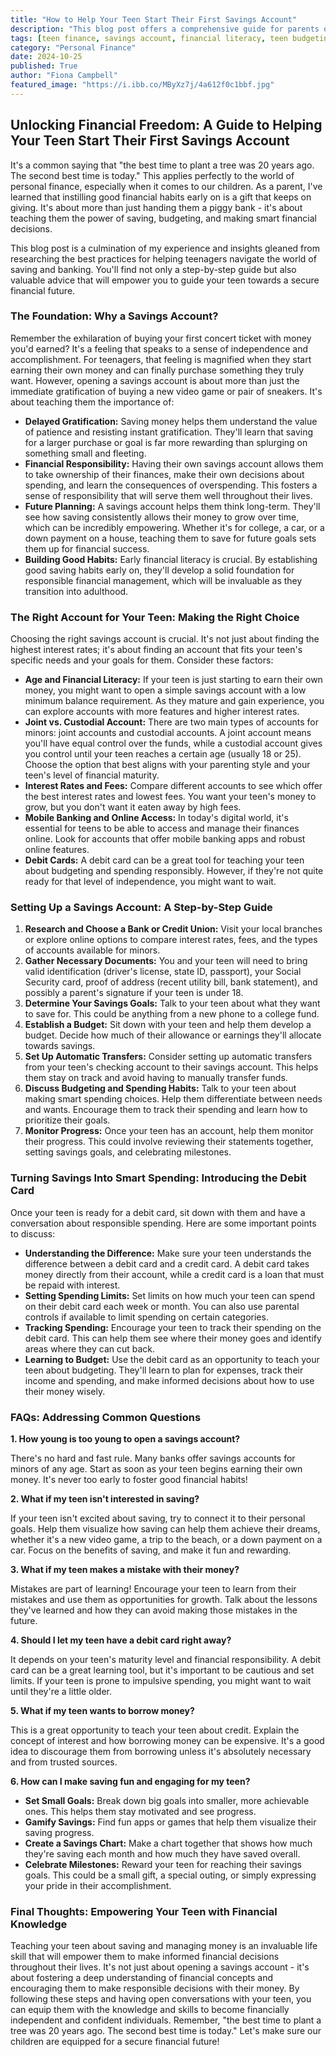 ```yaml
---
title: "How to Help Your Teen Start Their First Savings Account"
description: "This blog post offers a comprehensive guide for parents on how to help their teens start their first savings account. From choosing the right account to teaching budgeting and responsible spending, this article equips parents with practical advice and strategies for fostering financial literacy in their children."
tags: [teen finance, savings account, financial literacy, teen budgeting, financial responsibility, banking for teens, parents guide, money management, saving tips, financial education]
category: "Personal Finance"
date: 2024-10-25
published: True
author: "Fiona Campbell"
featured_image: "https://i.ibb.co/MByXz7j/4a612f0c1bbf.jpg"
---
```


##  Unlocking Financial Freedom:  A Guide to Helping Your Teen Start Their First Savings Account

It's a common saying that "the best time to plant a tree was 20 years ago. The second best time is today."  This applies perfectly to the world of personal finance, especially when it comes to our children.  As a parent, I've learned that instilling good financial habits early on is a gift that keeps on giving. It's about more than just handing them a piggy bank - it's about teaching them the power of saving, budgeting, and making smart financial decisions. 

This blog post is a culmination of my experience and insights gleaned from researching the best practices for helping teenagers navigate the world of saving and banking.  You'll find not only a step-by-step guide but also valuable advice that will empower you to guide your teen towards a secure financial future. 

### The Foundation: Why a Savings Account?

Remember the exhilaration of buying your first concert ticket with money you'd earned?  It's a feeling that speaks to a sense of independence and accomplishment.  For teenagers, that feeling is magnified when they start earning their own money and can finally purchase something they truly want.  However, opening a savings account is about more than just the immediate gratification of buying a new video game or pair of sneakers.  It's about teaching them the importance of:

* **Delayed Gratification:**  Saving money helps them understand the value of patience and resisting instant gratification.  They'll learn that saving for a larger purchase or goal is far more rewarding than splurging on something small and fleeting.
* **Financial Responsibility:**  Having their own savings account allows them to take ownership of their finances, make their own decisions about spending, and learn the consequences of overspending.  This fosters a sense of responsibility that will serve them well throughout their lives.
* **Future Planning:**  A savings account helps them think long-term.  They'll see how saving consistently allows their money to grow over time, which can be incredibly empowering.  Whether it's for college, a car, or a down payment on a house, teaching them to save for future goals sets them up for financial success.
* **Building Good Habits:**  Early financial literacy is crucial.  By establishing good saving habits early on, they'll develop a solid foundation for responsible financial management, which will be invaluable as they transition into adulthood.

### The Right Account for Your Teen:  Making the Right Choice

Choosing the right savings account is crucial.  It's not just about finding the highest interest rates; it's about finding an account that fits your teen's specific needs and your goals for them.  Consider these factors:

* **Age and Financial Literacy:** If your teen is just starting to earn their own money, you might want to open a simple savings account with a low minimum balance requirement. As they mature and gain experience, you can explore accounts with more features and higher interest rates.
* **Joint vs. Custodial Account:** There are two main types of accounts for minors: joint accounts and custodial accounts.  A joint account means you'll have equal control over the funds, while a custodial account gives you control until your teen reaches a certain age (usually 18 or 25).  Choose the option that best aligns with your parenting style and your teen's level of financial maturity.
* **Interest Rates and Fees:**  Compare different accounts to see which offer the best interest rates and lowest fees.  You want your teen's money to grow, but you don't want it eaten away by high fees.
* **Mobile Banking and Online Access:**  In today's digital world, it's essential for teens to be able to access and manage their finances online.  Look for accounts that offer mobile banking apps and robust online features.
* **Debit Cards:**  A debit card can be a great tool for teaching your teen about budgeting and spending responsibly.  However, if they're not quite ready for that level of independence, you might want to wait.  

### Setting Up a Savings Account:  A Step-by-Step Guide

1. **Research and Choose a Bank or Credit Union:**  Visit your local branches or explore online options to compare interest rates, fees, and the types of accounts available for minors.
2. **Gather Necessary Documents:**  You and your teen will need to bring valid identification (driver's license, state ID, passport), your Social Security card, proof of address (recent utility bill, bank statement), and possibly a parent's signature if your teen is under 18.
3. **Determine Your Savings Goals:**  Talk to your teen about what they want to save for.  This could be anything from a new phone to a college fund. 
4. **Establish a Budget:**  Sit down with your teen and help them develop a budget.  Decide how much of their allowance or earnings they'll allocate towards savings. 
5. **Set Up Automatic Transfers:**  Consider setting up automatic transfers from your teen's checking account to their savings account.  This helps them stay on track and avoid having to manually transfer funds.
6. **Discuss Budgeting and Spending Habits:** Talk to your teen about making smart spending choices.  Help them differentiate between needs and wants.  Encourage them to track their spending and learn how to prioritize their goals.
7. **Monitor Progress:**  Once your teen has an account, help them monitor their progress.  This could involve reviewing their statements together, setting savings goals, and celebrating milestones.  

### Turning Savings Into Smart Spending:  Introducing the Debit Card

Once your teen is ready for a debit card, sit down with them and have a conversation about responsible spending. Here are some important points to discuss:

* **Understanding the Difference:**  Make sure your teen understands the difference between a debit card and a credit card. A debit card takes money directly from their account, while a credit card is a loan that must be repaid with interest.
* **Setting Spending Limits:**  Set limits on how much your teen can spend on their debit card each week or month.  You can also use parental controls if available to limit spending on certain categories.
* **Tracking Spending:** Encourage your teen to track their spending on the debit card.  This can help them see where their money goes and identify areas where they can cut back.
* **Learning to Budget:**  Use the debit card as an opportunity to teach your teen about budgeting.  They'll learn to plan for expenses, track their income and spending, and make informed decisions about how to use their money wisely. 

###  FAQs:  Addressing Common Questions 

**1. How young is too young to open a savings account?**

There's no hard and fast rule.  Many banks offer savings accounts for minors of any age.  Start as soon as your teen begins earning their own money.  It's never too early to foster good financial habits!

**2. What if my teen isn't interested in saving?**

If your teen isn't excited about saving, try to connect it to their personal goals.  Help them visualize how saving can help them achieve their dreams, whether it's a new video game, a trip to the beach, or a down payment on a car.  Focus on the benefits of saving, and make it fun and rewarding.

**3.  What if my teen makes a mistake with their money?**

Mistakes are part of learning!  Encourage your teen to learn from their mistakes and use them as opportunities for growth.   Talk about the lessons they've learned and how they can avoid making those mistakes in the future.

**4. Should I let my teen have a debit card right away?**

It depends on your teen's maturity level and financial responsibility.  A debit card can be a great learning tool, but it's important to be cautious and set limits. If your teen is prone to impulsive spending, you might want to wait until they're a little older.

**5. What if my teen wants to borrow money?**

This is a great opportunity to teach your teen about credit.  Explain the concept of interest and how borrowing money can be expensive.  It's a good idea to discourage them from borrowing unless it's absolutely necessary and from trusted sources.

**6. How can I make saving fun and engaging for my teen?**

* **Set Small Goals:**  Break down big goals into smaller, more achievable ones.  This helps them stay motivated and see progress.
* **Gamify Savings:**  Find fun apps or games that help them visualize their saving progress.
* **Create a Savings Chart:**  Make a chart together that shows how much they're saving each month and how much they have saved overall.
* **Celebrate Milestones:**  Reward your teen for reaching their savings goals.  This could be a small gift, a special outing, or simply expressing your pride in their accomplishment. 

### Final Thoughts:  Empowering Your Teen with Financial Knowledge 

Teaching your teen about saving and managing money is an invaluable life skill that will empower them to make informed financial decisions throughout their lives.  It's not just about opening a savings account - it's about fostering a deep understanding of financial concepts and encouraging them to make responsible decisions with their money.  By following these steps and having open conversations with your teen, you can equip them with the knowledge and skills to become financially independent and confident individuals. Remember,  "the best time to plant a tree was 20 years ago. The second best time is today."  Let's make sure our children are equipped for a secure financial future! 